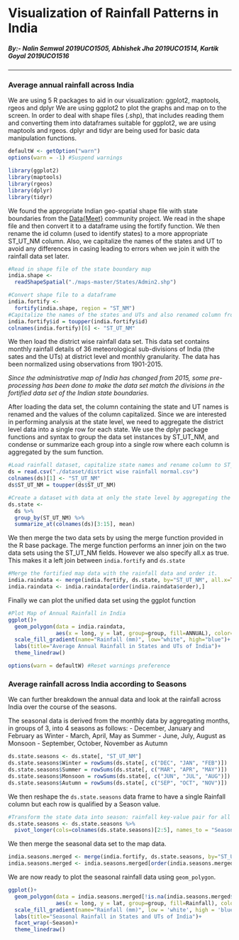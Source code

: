 # Visualization of Rainfall Patterns in India

##### By:- Nalin Semwal 2019UCO1505, Abhishek Jha 2019UCO1514, Kartik Goyal 2019UCO1516

------------------------------------------------------------------------

### Average annual rainfall across India
We are using 5 R packages to aid in our visualization: ggplot2, maptools, rgeos and dplyr We are using ggplot2 to plot the graphs and map on to the screen. In order to deal with shape files (.shp), that includes reading them and converting them into dataframes suitable for ggplot2, we are using maptools and rgeos. dplyr and tidyr are being used for basic data manipulation functions.

```r
defaultW <- getOption("warn") 
options(warn = -1) #Suspend warnings

library(ggplot2)
library(maptools)
library(rgeos)
library(dplyr)
library(tidyr)
```

We found the appropriate Indian geo-spatial shape file with state boundaries from the [Data{Meet}](http://projects.datameet.org/maps/) community project. We read in the shape file and then convert it to a dataframe using the fortify function. We then rename the id column (used to identify states) to a more appropriate ST_UT_NM column. Also, we capitalize the names of the states and UT to avoid any differences in casing leading to errors when we join it with the rainfall data set later.

```r
#Read in shape file of the state boundary map
india.shape <- 
  readShapeSpatial("./maps-master/States/Admin2.shp")

#Convert shape file to a dataframe
india.fortify <- 
  fortify(india.shape, region = "ST_NM")
#Capitalize the names of the states and UTs and also renamed column from id to ST_UT_NM
india.fortify$id = toupper(india.fortify$id)
colnames(india.fortify)[6] <- "ST_UT_NM"
```

We then load the district wise rainfall data set. This data set contains monthly rainfall details of 36 meteorological sub-divisions of India (the sates and the UTs) at district level and monthly granularity. The data has been normalized using observations from 1901-2015.

*Since the administrative map of India has changed from 2015, some pre-processing has been done to make the data set match the divisions in the fortified data set of the Indian state boundaries.*

After loading the data set, the column containing the state and UT names is renamed and the values of the column capitalized. Since we are interested in performing analysis at the state level, we need to aggregate the district level data into a single row for each state. We use the dplyr package functions and syntax to group the data set instances by ST_UT_NM, and condense or summarize each group into a single row where each column is aggregated by the sum function.

```r
#Load rainfall dataset, capitalize state names and rename column to ST_UT_NM
ds = read.csv("./dataset/district wise rainfall normal.csv")
colnames(ds)[1] <- "ST_UT_NM"
ds$ST_UT_NM = toupper(ds$ST_UT_NM)

#Create a dataset with data at only the state level by aggregating the values grouped by ST_UT_NAME
ds.state <- 
  ds %>%
  group_by(ST_UT_NM) %>%
  summarize_at(colnames(ds)[3:15], mean)
```

We then merge the two data sets by using the merge function provided in the R base package. The merge function performs an inner join on the two data sets using the ST_UT_NM fields. However we also specify all.x as true. This makes it a left join between `india.fortify` and `ds.state`

```r
#Merge the fortified map data with the rainfall data and order it.
india.raindata <- merge(india.fortify, ds.state, by="ST_UT_NM", all.x=TRUE)
india.raindata <- india.raindata[order(india.raindata$order),]
```

Finally we can plot the unified data set using the ggplot function

```r
#Plot Map of Annual Rainfall in India
ggplot()+
  geom_polygon(data = india.raindata,
               aes(x = long, y = lat, group=group, fill=ANNUAL), color="black")+
  scale_fill_gradient(name="Rainfall (mm)", low="white", high="blue")+
  labs(title="Average Annual Rainfall in States and UTs of India")+
  theme_linedraw()

options(warn = defaultW) #Reset warnings preference
```

### Average rainfall across India according to Seasons
We can further breakdown the annual data and look at the rainfall across India over the course of the seasons.

The seasonal data is derived from the monthly data by aggregating months, in groups of 3, into 4 seasons as follows:
- December, January and February as Winter
- March, April, May as Summer
- June, July, August as Monsoon
- September, October, November as Autumn

```r
ds.state.seasons <- ds.state[, "ST_UT_NM"]
ds.state.seasons$Winter = rowSums(ds.state[, c("DEC", "JAN", "FEB")])
ds.state.seasons$Summer = rowSums(ds.state[, c("MAR", "APR", "MAY")])
ds.state.seasons$Monsoon = rowSums(ds.state[, c("JUN", "JUL", "AUG")])
ds.state.seasons$Autumn = rowSums(ds.state[, c("SEP", "OCT", "NOV")])
```
We then reshape the `ds.state.seasons` data frame to have a single Rainfall column but each row is qualified by a Season value.

```r
#Transform the state data into season: rainfall key-value pair for all 4 seasons for each state
ds.state.seasons <- ds.state.seasons %>%
  pivot_longer(cols=colnames(ds.state.seasons)[2:5], names_to = "Season", values_to="Rainfall")
```
We then merge the seasonal data set to the map data.
```r
india.seasons.merged <- merge(india.fortify, ds.state.seasons, by="ST_UT_NM", all.x=TRUE)
india.seasons.merged <- india.seasons.merged[order(india.seasons.merged$order),]
```
We are now ready to plot the seasonal rainfall data using `geom_polygon`.
```r
ggplot()+
  geom_polygon(data = india.seasons.merged[!is.na(india.seasons.merged$Season),],
               aes(x = long, y = lat, group=group, fill=Rainfall), color="black")+
  scale_fill_gradient(name="Rainfall (mm)", low = 'white', high = 'blue')+
  labs(title="Seasonal Rainfall in States and UTs of India")+
  facet_wrap(~Season)+
  theme_linedraw()
```
